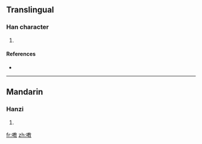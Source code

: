 ==Translingual==

===Han character===
{{Han char|rn=30|rad=口|as=11|sn=14|four=|canj=口十木大 (RJDK)}}

# {{defn|Han|sort=口11}}

====References====
* {{Han ref|kx=0205.110|dkj=04180|dj=0428.040|hdz=10673.030|uh=560B|ud=22027}}

----

==Mandarin==

===Hanzi===
{{cmn-hanzi|pin=[[xiāo]] ([[xiao1]])|wg=hsiao<sup>1</sup>}}

# {{defn|Mandarin|sort=口11}}

[[fr:嘋]]
[[zh:嘋]]